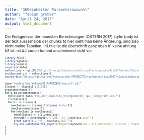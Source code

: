 ```yaml
---
title: "GEOeinheiten Parameterauswahl"
author: "fabian gruber"
date: "April 24, 2017"
output: html_document
---
```

<style type="text/css">

body{ /* Normal  */
      font-size: 12px;
  }
td {  /* Table  */
  font-size: 12px;
}
h1.title {
  font-size: 38px;
  color: DarkRed;
}
h1 { /* Header 1 */
  font-size: 22px;
  color: DarkBlue;
}
h2 { /* Header 2 */
    font-size:20px;
  color: DarkBlue;
}
h3 { /* Header 3 */
  font-size: 18px;
  font-family: "Times New Roman", Times, serif;
  color: DarkBlue;
}
code.r{ /* Code block */
    font-size: 8px;
}
pre { /* Code block - determines code spacing between lines */
    font-size: 14px;
}
</style>

Die Erebgenisse der neuesten Berechnungen (OSTERN 2017)
style: body ist der text ausserhalbb der chunks
       td hier sieht man keine Änderung, sind also nicht meine Tabellen..
      h1.title ist die überschrift ganz oben
      h1 keine ahnung
      h2 ist mit ##
      code.r kommt anscheinend nicht vor
      
```r
library(RCurl)
library(rgrass7)
library(repmis)
require(xtable)
myfunctions <- getURL("https://raw.githubusercontent.com/fernstgruber/Rstuff/master/fabiansandrossitersfunctions.R", ssl.verifypeer = FALSE)
eval(parse(text = myfunctions))
source_data("https://github.com/fernstgruber/PROJECTP2/raw/master/data2017/classesandparamsets.RData")

```



  
```r
base="/media/fabs/Volume/01_PAPERZEUG/newstuff_p2/"
classes <- classes[-c(2,18)]
p=paramsetnames[1]
for(p in paramsetnames){
  mydir=paste(base,"svm_2017_1against1_5foldgeomorph_",p,"_100pg_t10",sep="")
  cl=classes[1]
  for(cl in classes){
    newclasses <- classes[!(classes %in% cl)]
    newclass=newclasses[1]
    for(newclass in newclasses){
      modelclasses <- c(cl,newclass)
      mynewdir = paste(mydir,"/",cl,"_vs_",newclass,sep="")
      print(paste(cl,"_vs_",newclass,sep=""))
      try(evaluateforwardCV_anyerror(mypath=mynewdir,kk = 1:5,endround = 10,error = "cverror",geheim="geheimerprederror",yrange=c(0,1)))
}
}
}
```